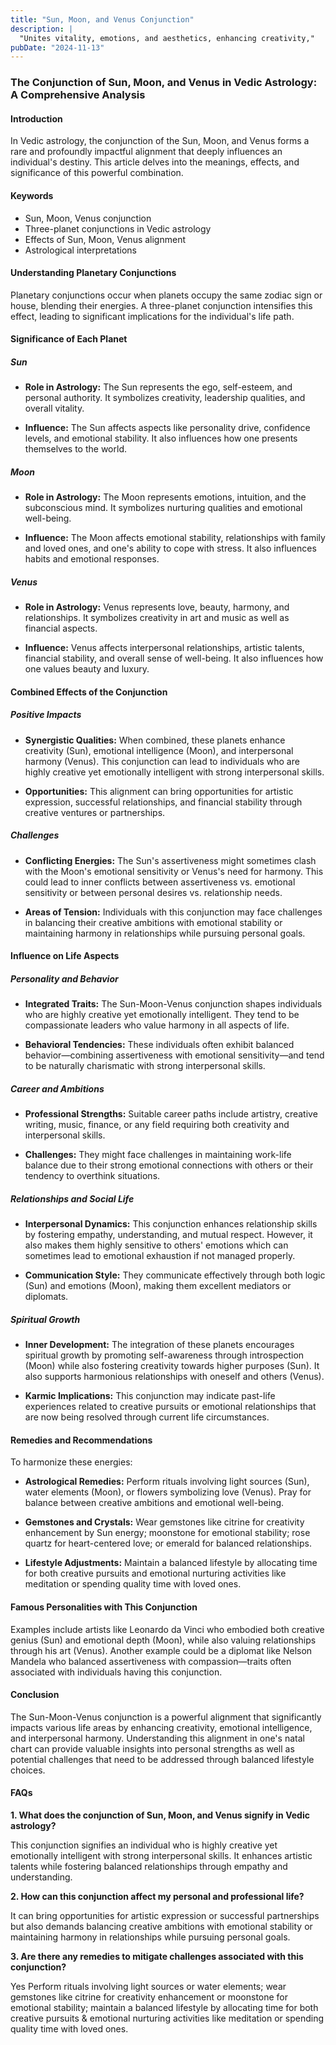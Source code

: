 ```yaml
---
title: "Sun, Moon, and Venus Conjunction"
description: |
  "Unites vitality, emotions, and aesthetics, enhancing creativity,"
pubDate: "2024-11-13"
---
```


### The Conjunction of Sun, Moon, and Venus in Vedic Astrology: A Comprehensive Analysis

#### Introduction

In Vedic astrology, the conjunction of the Sun, Moon, and Venus forms a rare and profoundly impactful alignment that deeply influences an individual's destiny. This article delves into the meanings, effects, and significance of this powerful combination.

#### Keywords

- Sun, Moon, Venus conjunction
- Three-planet conjunctions in Vedic astrology
- Effects of Sun, Moon, Venus alignment
- Astrological interpretations

#### Understanding Planetary Conjunctions

Planetary conjunctions occur when planets occupy the same zodiac sign or house, blending their energies. A three-planet conjunction intensifies this effect, leading to significant implications for the individual's life path.

#### Significance of Each Planet

##### Sun

- **Role in Astrology:** The Sun represents the ego, self-esteem, and personal authority. It symbolizes creativity, leadership qualities, and overall vitality.
  
- **Influence:** The Sun affects aspects like personality drive, confidence levels, and emotional stability. It also influences how one presents themselves to the world.

##### Moon

- **Role in Astrology:** The Moon represents emotions, intuition, and the subconscious mind. It symbolizes nurturing qualities and emotional well-being.
  
- **Influence:** The Moon affects emotional stability, relationships with family and loved ones, and one's ability to cope with stress. It also influences habits and emotional responses.

##### Venus

- **Role in Astrology:** Venus represents love, beauty, harmony, and relationships. It symbolizes creativity in art and music as well as financial aspects.
  
- **Influence:** Venus affects interpersonal relationships, artistic talents, financial stability, and overall sense of well-being. It also influences how one values beauty and luxury.

#### Combined Effects of the Conjunction

##### Positive Impacts

- **Synergistic Qualities:** When combined, these planets enhance creativity (Sun), emotional intelligence (Moon), and interpersonal harmony (Venus). This conjunction can lead to individuals who are highly creative yet emotionally intelligent with strong interpersonal skills.
  
- **Opportunities:** This alignment can bring opportunities for artistic expression, successful relationships, and financial stability through creative ventures or partnerships.

##### Challenges

- **Conflicting Energies:** The Sun's assertiveness might sometimes clash with the Moon's emotional sensitivity or Venus's need for harmony. This could lead to inner conflicts between assertiveness vs. emotional sensitivity or between personal desires vs. relationship needs.
  
- **Areas of Tension:** Individuals with this conjunction may face challenges in balancing their creative ambitions with emotional stability or maintaining harmony in relationships while pursuing personal goals.

#### Influence on Life Aspects

##### Personality and Behavior

- **Integrated Traits:** The Sun-Moon-Venus conjunction shapes individuals who are highly creative yet emotionally intelligent. They tend to be compassionate leaders who value harmony in all aspects of life.
  
- **Behavioral Tendencies:** These individuals often exhibit balanced behavior—combining assertiveness with emotional sensitivity—and tend to be naturally charismatic with strong interpersonal skills.

##### Career and Ambitions

- **Professional Strengths:** Suitable career paths include artistry, creative writing, music, finance, or any field requiring both creativity and interpersonal skills.
  
- **Challenges:** They might face challenges in maintaining work-life balance due to their strong emotional connections with others or their tendency to overthink situations.

##### Relationships and Social Life

- **Interpersonal Dynamics:** This conjunction enhances relationship skills by fostering empathy, understanding, and mutual respect. However, it also makes them highly sensitive to others' emotions which can sometimes lead to emotional exhaustion if not managed properly.
  
- **Communication Style:** They communicate effectively through both logic (Sun) and emotions (Moon), making them excellent mediators or diplomats.

##### Spiritual Growth

- **Inner Development:** The integration of these planets encourages spiritual growth by promoting self-awareness through introspection (Moon) while also fostering creativity towards higher purposes (Sun). It also supports harmonious relationships with oneself and others (Venus).
  
- **Karmic Implications:** This conjunction may indicate past-life experiences related to creative pursuits or emotional relationships that are now being resolved through current life circumstances.

#### Remedies and Recommendations

To harmonize these energies:

- **Astrological Remedies:** Perform rituals involving light sources (Sun), water elements (Moon), or flowers symbolizing love (Venus). Pray for balance between creative ambitions and emotional well-being.
  
- **Gemstones and Crystals:** Wear gemstones like citrine for creativity enhancement by Sun energy; moonstone for emotional stability; rose quartz for heart-centered love; or emerald for balanced relationships.
  
- **Lifestyle Adjustments:** Maintain a balanced lifestyle by allocating time for both creative pursuits and emotional nurturing activities like meditation or spending quality time with loved ones.

#### Famous Personalities with This Conjunction

Examples include artists like Leonardo da Vinci who embodied both creative genius (Sun) and emotional depth (Moon), while also valuing relationships through his art (Venus). Another example could be a diplomat like Nelson Mandela who balanced assertiveness with compassion—traits often associated with individuals having this conjunction.

#### Conclusion

The Sun-Moon-Venus conjunction is a powerful alignment that significantly impacts various life areas by enhancing creativity, emotional intelligence, and interpersonal harmony. Understanding this alignment in one's natal chart can provide valuable insights into personal strengths as well as potential challenges that need to be addressed through balanced lifestyle choices.

#### FAQs

**1. What does the conjunction of Sun, Moon, and Venus signify in Vedic astrology?**

This conjunction signifies an individual who is highly creative yet emotionally intelligent with strong interpersonal skills. It enhances artistic talents while fostering balanced relationships through empathy and understanding.

**2. How can this conjunction affect my personal and professional life?**

It can bring opportunities for artistic expression or successful partnerships but also demands balancing creative ambitions with emotional stability or maintaining harmony in relationships while pursuing personal goals.

**3. Are there any remedies to mitigate challenges associated with this conjunction?**

Yes Perform rituals involving light sources or water elements; wear gemstones like citrine for creativity enhancement or moonstone for emotional stability; maintain a balanced lifestyle by allocating time for both creative pursuits & emotional nurturing activities like meditation or spending quality time with loved ones.


